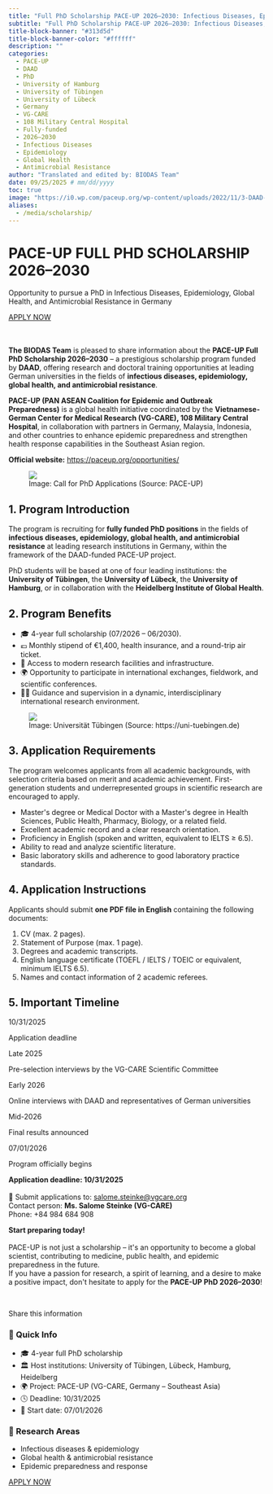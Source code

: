 ```yaml
---
title: "Full PhD Scholarship PACE-UP 2026–2030: Infectious Diseases, Epidemiology, Global Health, and Antimicrobial Resistance Research in Germany"
subtitle: "Full PhD Scholarship PACE-UP 2026–2030: Infectious Diseases, Epidemiology, Global Health, and Antimicrobial Resistance Research in Germany"
title-block-banner: "#313d5d"
title-block-banner-color: "#ffffff"
description: ""
categories:
  - PACE-UP
  - DAAD
  - PhD
  - University of Hamburg
  - University of Tübingen
  - University of Lübeck
  - Germany
  - VG-CARE
  - 108 Military Central Hospital
  - Fully-funded
  - 2026–2030
  - Infectious Diseases
  - Epidemiology
  - Global Health
  - Antimicrobial Resistance
author: "Translated and edited by: BIODAS Team"
date: 09/25/2025 # mm/dd/yyyy
toc: true
image: "https://i0.wp.com/paceup.org/wp-content/uploads/2022/11/3-DAAD-GLOBAL-CENTERS.png?fit=461%2C134&ssl=1"
aliases: 
  - /media/scholarship/
---
```




```{=html}
<!-- Attach CSS file -->
<link rel="stylesheet" href="section-scholarship-template.css">

<!-- Font Awesome CDN (to display social media icons) -->
<link rel="stylesheet" href="https://cdnjs.cloudflare.com/ajax/libs/font-awesome/6.5.0/css/all.min.css">

<body class="section-scholarship-template">

  <!-- ===== HERO ===== -->
  <div class="hero-banner">
    <div class="hero-content">
      <h1>PACE-UP FULL PHD SCHOLARSHIP 2026–2030</h1>
      <p class="hero-subtitle">Opportunity to pursue a PhD in Infectious Diseases, Epidemiology, Global Health, and Antimicrobial Resistance in Germany</p>
      
      <!-- Button with scholarship deadline -->
      <a 
        href="mailto:salome.steinke@vgcare.org"
        target="_blank"
        class="apply-button"
        data-deadline="2025-10-31T23:59:00"
      >
        APPLY NOW
      </a>
    </div>
  </div>

  <!-- ===== CONTENT ===== -->
  <div class="layout">
    <div class="main-content">
      <br><br>

      <p><strong>The BIODAS Team</strong> is pleased to share information about the <strong>PACE-UP Full PhD Scholarship 2026–2030</strong> – a prestigious scholarship program funded by <strong>DAAD</strong>, offering research and doctoral training opportunities at leading German universities in the fields of <strong>infectious diseases, epidemiology, global health, and antimicrobial resistance</strong>.</p>

      <p><strong>PACE-UP (PAN ASEAN Coalition for Epidemic and Outbreak Preparedness)</strong> is a global health initiative coordinated by the <strong>Vietnamese-German Center for Medical Research (VG-CARE), 108 Military Central Hospital</strong>, in collaboration with partners in Germany, Malaysia, Indonesia, and other countries to enhance epidemic preparedness and strengthen health response capabilities in the Southeast Asian region.</p>

      <p><strong>Official website:</strong> 
        <a href="https://paceup.org/opportunities/" target="_blank">https://paceup.org/opportunities/</a>
      </p>

      <!-- Illustration -->
      <figure>
        <div class="img-wrap">
          <img src="https://i0.wp.com/paceup.org/wp-content/uploads/2025/10/Call-for-PhD-Applications_VG-CARE_Final-1.jpg?resize=768%2C1109" class="img" />
        </div>
        <figcaption>
          Image: Call for PhD Applications (Source: PACE-UP)
        </figcaption>
      </figure>

      <h2>1. Program Introduction</h2>
      <p>The program is recruiting for <strong>fully funded PhD positions</strong> in the fields of <strong>infectious diseases, epidemiology, global health, and antimicrobial resistance</strong> at leading research institutions in Germany, within the framework of the DAAD-funded PACE-UP project.</p>

      <p>PhD students will be based at one of four leading institutions: the <strong>University of Tübingen</strong>, the <strong>University of Lübeck</strong>, the <strong>University of Hamburg</strong>, or in collaboration with the <strong>Heidelberg Institute of Global Health</strong>.</p>

      <h2>2. Program Benefits</h2>
      <div class="highlight-box">
        <ul>
          <li>🎓 4-year full scholarship (07/2026 – 06/2030).</li>
          <li>💶 Monthly stipend of €1,400, health insurance, and a round-trip air ticket.</li>
          <li>🔬 Access to modern research facilities and infrastructure.</li>
          <li>🌍 Opportunity to participate in international exchanges, fieldwork, and scientific conferences.</li>
          <li>👩‍🔬 Guidance and supervision in a dynamic, interdisciplinary international research environment.</li>
        </ul>
      </div>

      <!-- Illustration -->
      <figure>
        <div class="img-wrap">
          <img src="https://uni-tuebingen.de/fileadmin/Uni_Tuebingen/Fakultaeten/WiSo/Wiwi/Uploads/International/Neue_Aula_092.jpg" class="img" />
        </div>
        <figcaption>
          Image: Universität Tübingen (Source: https://uni-tuebingen.de)
        </figcaption>
      </figure>


      <h2>3. Application Requirements</h2>
      <p>The program welcomes applicants from all academic backgrounds, with selection criteria based on merit and academic achievement. First-generation students and underrepresented groups in scientific research are encouraged to apply.</p>

      <div class="highlight-box">
        <ul>
          <li>Master's degree or Medical Doctor with a Master's degree in Health Sciences, Public Health, Pharmacy, Biology, or a related field.</li>
          <li>Excellent academic record and a clear research orientation.</li>
          <li>Proficiency in English (spoken and written, equivalent to IELTS ≥ 6.5).</li>
          <li>Ability to read and analyze scientific literature.</li>
          <li>Basic laboratory skills and adherence to good laboratory practice standards.</li>
        </ul>
      </div>

      <h2>4. Application Instructions</h2>
      <p>Applicants should submit <strong>one PDF file in English</strong> containing the following documents:</p>
      <div class="highlight-box">
        <ol>
          <li>CV (max. 2 pages).</li>
          <li>Statement of Purpose (max. 1 page).</li>
          <li>Degrees and academic transcripts.</li>
          <li>English language certificate (TOEFL / IELTS / TOEIC or equivalent, minimum IELTS 6.5).</li>
          <li>Names and contact information of 2 academic referees.</li>
        </ol>
      </div>

      <h2>5. Important Timeline</h2>
      <div class="timeline-flow">
        <div class="timeline-item">
          <span class="timeline-date">10/31/2025</span>
          <p>Application deadline</p>
        </div>
        <div class="timeline-item">
          <span class="timeline-date">Late 2025</span>
          <p>Pre-selection interviews by the VG-CARE Scientific Committee</p>
        </div>
        <div class="timeline-item">
          <span class="timeline-date">Early 2026</span>
          <p>Online interviews with DAAD and representatives of German universities</p>
        </div>
        <div class="timeline-item">
          <span class="timeline-date">Mid-2026</span>
          <p>Final results announced</p>
        </div>
        <div class="timeline-item">
          <span class="timeline-date">07/01/2026</span>
          <p>Program officially begins</p>
        </div>
      </div>

      <div class="final-note">
        <p><strong>Application deadline: 10/31/2025</strong><br><br>
        📧 Submit applications to: <a href="mailto:salome.steinke@vgcare.org">salome.steinke@vgcare.org</a><br>
        Contact person: <strong>Ms. Salome Steinke (VG-CARE)</strong><br>
        Phone: +84 984 684 908</p>
      </div>

      <div class="final-note">
        <p><strong>Start preparing today!</strong><br><br>
        PACE-UP is not just a scholarship – it's an opportunity to become a global scientist, contributing to medicine, public health, and epidemic preparedness in the future.<br>
        If you have a passion for research, a spirit of learning, and a desire to make a positive impact, don't hesitate to apply for the <strong>PACE-UP PhD 2026–2030</strong>!</p>
      </div>

      <br>
      <!-- SOCIAL SHARE -->
      <div class="social-section">
        <p class="share-note">Share this information</p>
        <div class="social-share">
          <a href="https://www.facebook.com/sharer/sharer.php?u=https://www.biodas.net/media/scholarship/paceup2026.html" class="fb" title="Share on Facebook"><i class="fab fa-facebook-f"></i></a>
          <a href="https://twitter.com/intent/tweet?status=https://www.biodas.net/media/scholarship/paceup2026.html" class="x" title="Share on X / Twitter"><i class="fab fa-x-twitter"></i></a>
          <a href="https://www.linkedin.com/shareArticle?mini=true&url=https://biodas.net/media/scholarship/paceup2026.html" class="in" title="Share on LinkedIn"><i class="fab fa-linkedin-in"></i></a>
        </div>
      </div>

    </div>

    <!-- SIDEBAR -->
    <aside class="sidebar">
      <div class="quick-info">
        <h3>📘 Quick Info</h3>
        <ul>
          <li>🎓 4-year full PhD scholarship</li>
          <li>🏛️ Host institutions: University of Tübingen, Lübeck, Hamburg, Heidelberg</li>
          <li>🌍 Project: PACE-UP (VG-CARE, Germany – Southeast Asia)</li>
          <li>🕓 Deadline: 10/31/2025</li>
          <li>🚀 Start date: 07/01/2026</li>
        </ul>
      </div>

      <div class="quick-info">
        <h3>🧪 Research Areas</h3>
        <ul>
          <li>Infectious diseases & epidemiology</li>
          <li>Global health & antimicrobial resistance</li>
          <li>Epidemic preparedness and response</li>
        </ul>
      </div>

      <!-- Button with scholarship deadline -->
      <a 
        href="mailto:salome.steinke@vgcare.org"
        target="_blank"
        class="apply-button"
        data-deadline="2025-10-31T23:59:00"
      >
        APPLY NOW
      </a>

    </aside>
  </div>

</body>

```


<!-- JS SCRIPT -->
<script src="section-scholarship-template.js"></script>


